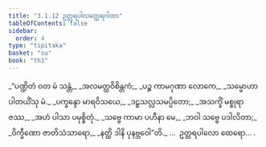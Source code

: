 ```yaml
---
title: "3.1.12 ဥတ္တရပါလတ္ထေရဂါထာ"
tableOfContents: false
sidebar:
  order: 4
type: "tipitaka"
basket: "su"
book: "th1"
---
```



<DynamicBreadcrumb />

<Division number="252" book="th1">

<Paragraph number="478" type="verses" book="th1">
_“ပဏ္ဍိတံ ဝတ မံ သန္တံ,_  
_အလမတ္ထဝိစိန္တကံ;_  
_ပဉ္စ ကာမဂုဏာ လောကေ,_  
_သမ္မောဟာ ပါတယိံသု မံ._  

</Paragraph>

</Division>
<Division number="253" book="th1">

<Paragraph number="479" type="verses" book="th1">
_ပက္ခန္ဒော မာရဝိသယေ,_  
_ဒဠှသလ္လသမပ္ပိတော;_  
_အသက္ခိံ မစ္စုရာဇဿ,_  
_အဟံ ပါသာ ပမုစ္စိတုံ._  

</Paragraph>

</Division>
<Division number="254" book="th1">

<Paragraph number="480" type="verses" book="th1">
_သဗ္ဗေ ကာမာ ပဟီနာ မေ,_  
_ဘဝါ သဗ္ဗေ ပဒါလိတာ;_  
_ဝိက္ခီဏော ဇာတိသံသာရော,_  
_နတ္ထိ ဒါနိ ပုနဗ္ဘဝေါ”တိ._  


</Paragraph>
</Division>

<Paragraph number="481" type="center" book="th1">
…  ဥတ္တရပါလော ထေရော… .
</Paragraph>